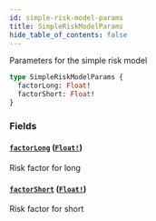 ```yaml
---
id: simple-risk-model-params
title: SimpleRiskModelParams
hide_table_of_contents: false
---
```



Parameters for the simple risk model

```graphql
type SimpleRiskModelParams {
  factorLong: Float!
  factorShort: Float!
}
```


### Fields

#### [`factorLong`](#) ([`Float!`](/mainnet/api/graphql/scalars/float))

Risk factor for long


#### [`factorShort`](#) ([`Float!`](/mainnet/api/graphql/scalars/float))

Risk factor for short




